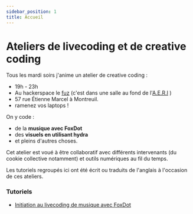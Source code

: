 ```yaml
---
sidebar_position: 1
title: Accueil
---
```


# Ateliers de livecoding et de creative coding

Tous les mardi soirs j'anime un atelier de creative coding :

- 19h - 23h
- Au hackerspace le <a href="https://fuz.re">fuz</a> (c'est dans une salle au fond de l'<a href="https://aeri.ovh">A.E.R.I</a> )
- 57 rue Étienne Marcel à Montreuil.
- ramenez vos laptops !

On y code :

- de la **musique avec FoxDot** 
- des **visuels en utilisant hydra**
- et pleins d'autres choses.

Cet atelier est voué à être collaboratif avec différents intervenants (du cookie collective notamment) et outils numériques au fil du temps.

Les tutoriels regroupés ici ont été écrit ou traduits de l'anglais à l'occasion de ces ateliers.

### Tutoriels

- [Initiation au livecoding de musique avec FoxDot](http://eliegavoty.xyz/docs/foxdot)